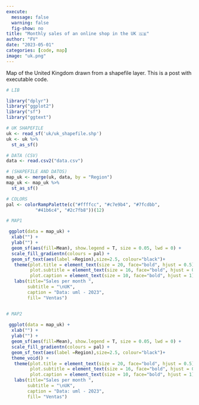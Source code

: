 ```yaml
---
execute:
  message: false
  warning: false
  fig-show: no
title: "Monthly sales of an online shop in the UK 🇬🇧"
author: "FV"
date: "2023-05-01"
categories: [code, map]
image: "uk.png"
---
```


Map of the United Kingdom drawn from a shapefile layer. This is a post with executable code.

```r
# LIB

library("dplyr")
library("ggplot2")
library("sf")
library("ggtext")

# UK SHAPEFILE
uk <- read_sf('uk/uk_shapefile.shp')
uk <- uk %>% 
  st_as_sf()

# DATA (CSV)
data <- read.csv2("data.csv")

# (SHAPEFILE AND DATOS)
map_uk <- merge(uk, data, by = "Region")
map_uk <- map_uk %>% 
  st_as_sf()

# COLORS
pal <- colorRampPalette(c("#ffffcc", "#c7e9b4", "#7fcdbb", 
           "#41b6c4", "#2c7fb8"))(12)

# MAP1

 ggplot(data = map_uk) +
  xlab("") +
  ylab("") +
  geom_sf(aes(fill=Mean), show.legend = T, size = 0.05, lwd = 0) +
  scale_fill_gradientn(colours = pal) +
  geom_sf_text(aes(label =Region),size=2.5, colour="black")+
   theme(plot.title = element_text(size = 20, face="bold", hjust = 0.5),
         plot.subtitle = element_text(size = 16, face="bold", hjust = 0.5),
         plot.caption = element_text(size = 10, face="bold", hjust = 1)) +
   labs(title="Sales per month ", 
        subtitle = "\nUK",
        caption = "Data: uml - 2023",
        fill= "Ventas") 


# MAP2
 
 ggplot(data = map_uk) +
  xlab("") +
  ylab("") +
  geom_sf(aes(fill=Mean), show.legend = T, size = 0.05, lwd = 0) +
  scale_fill_gradientn(colours = pal) +
  geom_sf_text(aes(label =Region),size=2.5, colour="black")+
  theme_void() +
   theme(plot.title = element_text(size = 20, face="bold", hjust = 0.5),
         plot.subtitle = element_text(size = 16, face="bold", hjust = 0.5),
         plot.caption = element_text(size = 10, face="bold", hjust = 1)) +
   labs(title="Sales per month ", 
        subtitle = "\nUK",
        caption = "Data: uml - 2023",
        fill= "Ventas") 

```
